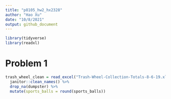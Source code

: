 ```yaml
---
title: "p8105_hw2_hx2328"
author: "Hao Xu"
date: "10/8/2021"
output: github_document
---
```


```r
library(tidyverse)
library(readxl)
```

# Problem 1

```r
trash_wheel_clean = read_excel("Trash-Wheel-Collection-Totals-8-6-19.xlsx", range = "A2:N408") %>% 
  janitor::clean_names() %>% 
  drop_na(dumpster) %>% 
  mutate(sports_balls = round(sports_balls))
```

